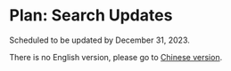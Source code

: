 
# Plan: Search Updates

<Note>
Scheduled to be updated by December 31, 2023.
</Note>

There is no English version, please go to [Chinese version](https://zh.linqsharp.net/guide/recently).
